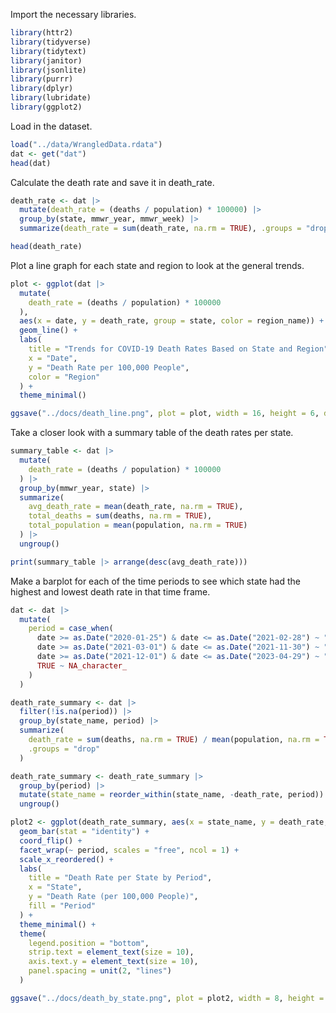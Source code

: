 Import the necessary libraries. 
```r
library(httr2)
library(tidyverse)
library(tidytext)
library(janitor)
library(jsonlite)
library(purrr)
library(dplyr)
library(lubridate)
library(ggplot2)
```

Load in the dataset. 
```r
load("../data/WrangledData.rdata")
dat <- get("dat")
head(dat)
```
Calculate the death rate and save it in death_rate. 
```r
death_rate <- dat |>
  mutate(death_rate = (deaths / population) * 100000) |>
  group_by(state, mmwr_year, mmwr_week) |>
  summarize(death_rate = sum(death_rate, na.rm = TRUE), .groups = "drop")

head(death_rate)
```

Plot a line graph for each state and region to look at the general trends. 
```r
plot <- ggplot(dat |> 
  mutate(
    death_rate = (deaths / population) * 100000
  ), 
  aes(x = date, y = death_rate, group = state, color = region_name)) +
  geom_line() +
  labs(
    title = "Trends for COVID-19 Death Rates Based on State and Region",
    x = "Date", 
    y = "Death Rate per 100,000 People",
    color = "Region"
  ) +
  theme_minimal()

ggsave("../docs/death_line.png", plot = plot, width = 16, height = 6, dpi = 300)
```

Take a closer look with a summary table of the death rates per state.
```r
summary_table <- dat |>
  mutate(
    death_rate = (deaths / population) * 100000
  ) |>
  group_by(mmwr_year, state) |>
  summarize(
    avg_death_rate = mean(death_rate, na.rm = TRUE),
    total_deaths = sum(deaths, na.rm = TRUE),
    total_population = mean(population, na.rm = TRUE)
  ) |>
  ungroup()

print(summary_table |> arrange(desc(avg_death_rate)))
```

Make a barplot for each of the time periods to see which state had the highest and lowest death rate in that time frame. 
```r
dat <- dat |>
  mutate(
    period = case_when(
      date >= as.Date("2020-01-25") & date <= as.Date("2021-02-28") ~ "2020-01-25 to 2021-02-28",
      date >= as.Date("2021-03-01") & date <= as.Date("2021-11-30") ~ "2021-03-01 to 2021-11-30",
      date >= as.Date("2021-12-01") & date <= as.Date("2023-04-29") ~ "2021-12-01 to 2023-04-29",
      TRUE ~ NA_character_
    )
  )

death_rate_summary <- dat |>
  filter(!is.na(period)) |>
  group_by(state_name, period) |>
  summarize(
    death_rate = sum(deaths, na.rm = TRUE) / mean(population, na.rm = TRUE) * 100000,
    .groups = "drop"
  )

death_rate_summary <- death_rate_summary |>
  group_by(period) |>
  mutate(state_name = reorder_within(state_name, -death_rate, period)) |>
  ungroup()

plot2 <- ggplot(death_rate_summary, aes(x = state_name, y = death_rate, fill = period)) +
  geom_bar(stat = "identity") +
  coord_flip() +
  facet_wrap(~ period, scales = "free", ncol = 1) +
  scale_x_reordered() +
  labs(
    title = "Death Rate per State by Period",
    x = "State",
    y = "Death Rate (per 100,000 People)",
    fill = "Period"
  ) +
  theme_minimal() +
  theme(
    legend.position = "bottom",
    strip.text = element_text(size = 10),
    axis.text.y = element_text(size = 10),
    panel.spacing = unit(2, "lines")
  )

ggsave("../docs/death_by_state.png", plot = plot2, width = 8, height = 24, dpi = 300)
```


